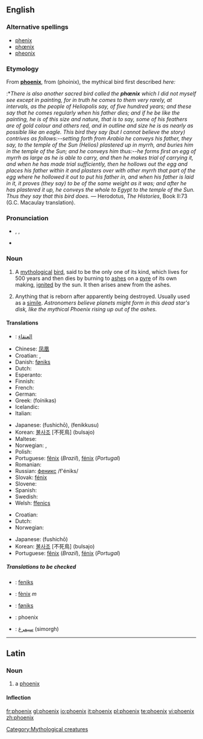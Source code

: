 {{see|Phoenix}}
==English==
{{wikipedia}}

===Alternative spellings===
*[[phenix]]
*[[phœnix]]
*[[pheonix]]

===Etymology===
From {{L.}} '''[[phoenix#Latin|phoenix]]''', from {{AGr.}} '''{{polytonic|[[φοῖνιξ]]}}''' (phoinix), the mythical bird first described ''here:''
:*''There is also another sacred bird called the '''phœnix''' which I did not myself see except in painting, for in truth he comes to them very rarely, at intervals, as the people of Heliopolis say, of five hundred years; and these say that he comes regularly when his father dies; and if he be like the painting, he is of this size and nature, that is to say, some of his feathers are of gold colour and others red, and in outline and size he is as nearly as possible like an eagle. This bird they say (but I cannot believe the story) contrives as follows:--setting forth from Arabia he conveys his father, they say, to the temple of the Sun (Helios) plastered up in myrrh, and buries him in the temple of the Sun; and he conveys him thus:--he forms first an egg of myrrh as large as he is able to carry, and then he makes trial of carrying it, and when he has made trial sufficiently, then he hollows out the egg and places his father within it and plasters over with other myrrh that part of the egg where he hollowed it out to put his father in, and when his father is laid in it, it proves (they say) to be of the same weight as it was; and after he has plastered it up, he conveys the whole to Egypt to the temple of the Sun. Thus they say that this bird does.'' — Herodotus, ''The Histories'', Book II:73 (G.C. Macaulay translation).

===Pronunciation===
*{{enPR|fē'nĭks}}, {{IPA|/ˈfiːnɪks/}}, {{SAMPA|/"fi:nIks/}}
*{{rhymes|iːnɪks}}

===Noun===
{{en-noun|phoenix}}

# {{mythology}} A [[mythological]] [[bird]], said to be the only one of its kind, which lives for 500 years and then dies by burning to [[ash]]es on a [[pyre]] of its own making, [[ignite]]d by the sun.  It then arises anew from the ashes.
# {{figuratively}} Anything that is reborn after apparently being destroyed. Usually used as a [[simile]]. ''Astronomers believe planets might form in this dead star's disk, like the mythical Phoenix rising up out of the ashes.''

====Translations====
{{trans-top|mythological bird}}
*{{ttbc|Arabic}}: [[العنقاء]]
*Chinese: [[凤凰]]
*Croatian: {{t-|hr|feniks|m}}, {{t-|hr|žar-ptica|f}}
*Danish: [[føniks]] {{c}}
* Dutch: {{t-|nl|feniks|m}}
* Esperanto: {{t|eo|fenikso|xs=Esperanto}}
* Finnish: {{t-|fi|feeniks}}
* French: {{t|fr|phénix|m}}
* German: {{t+|de|Phönix}}
*Greek: {{t|el|φοίνικας|m|sc=Grek}} (foínikas)
* Icelandic: {{t|is|fönix}}
* Italian: {{t-|it|fenice|f}}
{{trans-mid}}
*Japanese: {{JAchar|[[不死鳥]]}} (fushichō), {{JAchar|[[フェニックス]]}} (fenikkusu)
*Korean: [[불사조]] [不死鳥] (bulsajo)
* Maltese: {{t|mt|Feniċju|xs=Maltese}}
* Norwegian: {{t|no|føniks|m}}, {{t|no|ildfugl|m}}
* Polish: {{t-|pl|feniks|m}}
*Portuguese: [[fênix]] {{f}} (''Brazil''), [[fénix]] {{f}} (''Portugal'')
* Romanian: {{t-|ro|fenix|m}}
*Russian: [[феникс]] /f'éniks/ {{m}}
*Slovak: [[fénix#Slovak|fénix]] {{m}}
* Slovene: {{t-|sl|feniks|m}}
* Spanish: {{t|es|fénix|m}}
* Swedish: {{t-|sv|fenix|c}}
*Welsh: [[ffenics]] {{m}}
{{trans-bottom}}

{{trans-top|anything reborn after apparently being destroyed}}
*Croatian: {{t-|hr|feniks|m}}
* Dutch: {{t-|nl|feniks|m}}
* Norwegian: {{t|no|føniks|m}}
{{trans-mid}}
*Japanese: {{JAchar|[[不死鳥]]}} (fushichō)
*Korean: [[불사조]] [不死鳥] (bulsajo)
*Portuguese: [[fênix]] {{f}} (''Brazil''), [[fénix]] {{f}} (''Portugal'')
{{trans-bottom}}

=====Translations to be checked=====
{{rfc-level|Translations to be checked at L5+, not in Translations}}
{{checktrans}}
{{trans-top|Translations to be checked}}
*{{ttbc|Afrikaans}}: [[feniks]]
*{{ttbc|Catalan}}: [[fènix]] ''m''
*{{ttbc|Faroese}}: [[føniks]]
{{trans-mid}}
*{{ttbc|Indonesian}}: phoenix
*{{ttbc|Persian}}: [[سیمرغ]] (simorgh)
{{trans-bottom}}

[[Category:Mythological creatures]]

----

==Latin==

===Noun===
{{la-noun|phoenīx|phoenicis|phoenīcis|f|third}}

# a [[phoenix]]

====Inflection====
{{ladecl3par}}
{{la-decl-3rd-PAR|F|phoenīx|phoenīc}}

[[fr:phoenix]]
[[gl:phoenix]]
[[io:phoenix]]
[[it:phoenix]]
[[pl:phoenix]]
[[te:phoenix]]
[[vi:phoenix]]
[[zh:phoenix]]